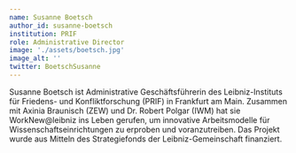 ---
name: Susanne Boetsch
author_id: susanne-boetsch
institution: PRIF
role: Administrative Director
image: './assets/boetsch.jpg'
image_alt: ''
twitter: BoetschSusanne
---

Susanne Boetsch ist Administrative Geschäftsführerin des Leibniz-Instituts für Friedens- und Konfliktforschung (PRIF) in Frankfurt am Main. Zusammen mit Axinia Braunisch (ZEW) und Dr. Robert Polgar (IWM) hat sie WorkNew@leibniz ins Leben gerufen, um innovative Arbeitsmodelle für Wissenschaftseinrichtungen zu erproben und voranzutreiben. Das Projekt wurde aus Mitteln des Strategiefonds der Leibniz-Gemeinschaft finanziert.
